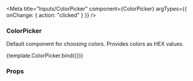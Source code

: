 
<Meta
  title="Inputs/ColorPicker"
  component={ColorPicker}
  argTypes={{ onChange: { action: "clicked" } }}
/>

### ColorPicker

Default component for choosing colors. Provides colors as HEX values.

<Canvas>
  <Story name="Main">{template.ColorPicker.bind({})}</Story>
</Canvas>

### Props

<ArgsTable of={ColorPicker} />
